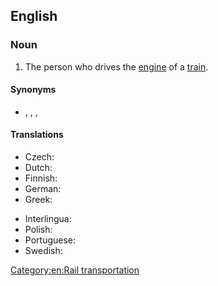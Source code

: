 ==English==
{{wikipedia|lang=en}}

===Noun===
{{en-noun}}

# {{lb|en|British|dated}} The person who drives the [[engine]] of a [[train]].

====Synonyms====
* {{l|en|railroad engineer}}, {{l|en|locomotive engineer}}, {{l|en|train driver}}, {{l|en|train operator}}

====Translations====
{{trans-top|person}}
* Czech: {{t+|cs|strojvůdce|m}}
* Dutch: {{t+|nl|machinist|m}}
* Finnish: {{t+|fi|veturinkuljettaja}}
* German: {{t+|de|Lokomotivführer|m}}
* Greek: {{t+|el|αμαξάς|m}}
{{trans-mid}}
* Interlingua: {{t|ia|machinista}}
* Polish: {{t+|pl|maszynista|m}}
* Portuguese: {{t+|pt|maquinista|m|f}}
* Swedish: {{t+|sv|lokförare|c}}
{{trans-bottom}}

[[Category:en:Rail transportation]]